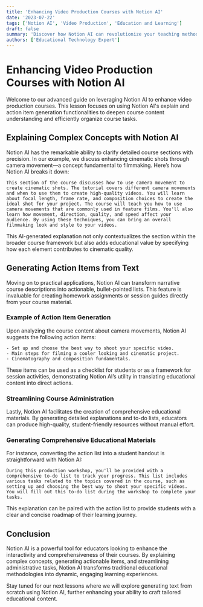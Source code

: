 ```yaml
---
title: 'Enhancing Video Production Courses with Notion AI'
date: '2023-07-22'
tags: ['Notion AI', 'Video Production', 'Education and Learning']
draft: false
summary: 'Discover how Notion AI can revolutionize your teaching methods by adding depth to course content and streamlining administrative tasks.'
authors: ['Educational Technology Expert']
---
```


# Enhancing Video Production Courses with Notion AI

Welcome to our advanced guide on leveraging Notion AI to enhance video production courses. This lesson focuses on using Notion AI's explain and action item generation functionalities to deepen course content understanding and efficiently organize course tasks.

## Explaining Complex Concepts with Notion AI

Notion AI has the remarkable ability to clarify detailed course sections with precision. In our example, we discuss enhancing cinematic shots through camera movement—a concept fundamental to filmmaking. Here’s how Notion AI breaks it down:

```plaintext
This section of the course discusses how to use camera movement to create cinematic shots. The tutorial covers different camera movements and when to use them to create high-quality videos. You will learn about focal length, frame rate, and composition choices to create the ideal shot for your project. The course will teach you how to use camera movements that are commonly used in feature films. You'll also learn how movement, direction, quality, and speed affect your audience. By using these techniques, you can bring an overall filmmaking look and style to your videos.
```

This AI-generated explanation not only contextualizes the section within the broader course framework but also adds educational value by specifying how each element contributes to cinematic quality.

## Generating Action Items from Text

Moving on to practical applications, Notion AI can transform narrative course descriptions into actionable, bullet-pointed lists. This feature is invaluable for creating homework assignments or session guides directly from your course material.

### Example of Action Item Generation

Upon analyzing the course content about camera movements, Notion AI suggests the following action items:

```plaintext
- Set up and choose the best way to shoot your specific video.
- Main steps for filming a cooler looking and cinematic project.
- Cinematography and composition fundamentals.
```

These items can be used as a checklist for students or as a framework for session activities, demonstrating Notion AI’s utility in translating educational content into direct actions.

### Streamlining Course Administration

Lastly, Notion AI facilitates the creation of comprehensive educational materials. By generating detailed explanations and to-do lists, educators can produce high-quality, student-friendly resources without manual effort.

### Generating Comprehensive Educational Materials

For instance, converting the action list into a student handout is straightforward with Notion AI:

```plaintext
During this production workshop, you'll be provided with a comprehensive to-do list to track your progress. This list includes various tasks related to the topics covered in the course, such as setting up and choosing the best way to shoot your specific videos. You will fill out this to-do list during the workshop to complete your tasks.
```

This explanation can be paired with the action list to provide students with a clear and concise roadmap of their learning journey.

## Conclusion

Notion AI is a powerful tool for educators looking to enhance the interactivity and comprehensiveness of their courses. By explaining complex concepts, generating actionable items, and streamlining administrative tasks, Notion AI transforms traditional educational methodologies into dynamic, engaging learning experiences.

Stay tuned for our next lessons where we will explore generating text from scratch using Notion AI, further enhancing your ability to craft tailored educational content.
